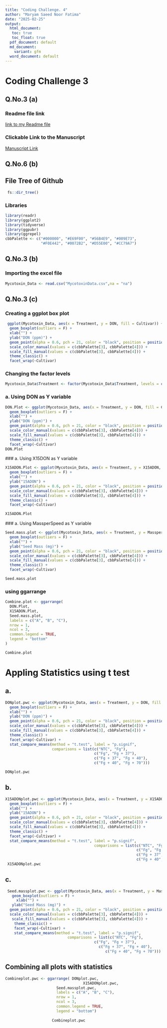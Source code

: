 ---
title: "Coding Challenge. 4"
author: "Maryam Saeed Noor Fatima"
date: "2025-02-25"
output:
  html_document: 
   toc: true
   toc_float: true
  pdf_document: default
  md_document:
    variant: gfm
  word_document: default
---

# Coding Challenge 3

## **Q.No.3 (a)**
### Readme file link

[link to my Readme file](Coding challenge.4.md)

### Clickable Link to the Manuscript

[Manuscript Link](https://doi.org/10.1094/PDIS-06-21-1253-RE)

## **Q.No.6 (b)**

## File Tree of Github 
```{r}
 fs::dir_tree()
```


### Libraries

```{r}
library(readr)
library(ggplot2)
library(tidyverse)
library(ggpubr)
library(ggrepel) 
cbbPalette <- c("#000000", "#E69F00", "#56B4E9", "#009E73",
                "#F0E442", "#0072B2", "#D55E00", "#CC79A7")
```

## **Q.No.3 (b)**
### Importing the excel file
```{r}
Mycotoxin_Data <- read.csv("MycotoxinData.csv",na = "na")
```


## **Q.No.3 (c) **
### Creating a ggplot box plot

```{r}

 ggplot(Mycotoxin_Data, aes(x = Treatment, y = DON, fill = Cultivar)) +
  geom_boxplot(outliers = F) + 
  xlab("") + 
  ylab("DON (ppm)") + 
  geom_point(alpha = 0.6, pch = 21, color = "black", position = position_jitterdodge()) +
  scale_color_manual(values = c(cbbPalette[3], cbbPalette[4])) +
  scale_fill_manual(values = c(cbbPalette[3], cbbPalette[4])) +
  theme_classic() +
  facet_wrap(~Cultivar)

```

###  Changing the factor levels
```{r}
Mycotoxin_Data$Treatment <- factor(Mycotoxin_Data$Treatment, levels = c("NTC", "Fg", "Fg + 37", "Fg + 40", "Fg + 70"))
```



### a. Using DON as Y variable

```{r}
DON.Plot <- ggplot(Mycotoxin_Data, aes(x = Treatment, y = DON, fill = Cultivar)) +
  geom_boxplot(outliers = F) + 
  xlab("") + 
  ylab("DON (ppm)") + 
  geom_point(alpha = 0.6, pch = 21, color = "black", position = position_jitterdodge()) +
  scale_color_manual(values = c(cbbPalette[3], cbbPalette[4])) +
  scale_fill_manual(values = c(cbbPalette[3], cbbPalette[4])) +
  theme_classic() +
  facet_wrap(~Cultivar)
DON.Plot

```


 ### a. Using X15DON as Y variable

```{r}
X15ADON.Plot <- ggplot(Mycotoxin_Data, aes(x = Treatment, y = X15ADON, fill = Cultivar)) +
  geom_boxplot(outliers = F) + 
  xlab("") + 
  ylab("15ADON") + 
  geom_point(alpha = 0.6, pch = 21, color = "black", position = position_jitterdodge()) +
  scale_color_manual(values = c(cbbPalette[3], cbbPalette[4])) +
  scale_fill_manual(values = c(cbbPalette[3], cbbPalette[4])) +
  theme_classic() +
  facet_wrap(~Cultivar)

X15ADON.Plot
```
 ### a. Using MassperSpeed as Y variable
 
```{r}
Seed.mass.plot <- ggplot(Mycotoxin_Data, aes(x = Treatment, y = MassperSeed_mg, fill = Cultivar)) +
  geom_boxplot(outliers = F) + 
  xlab("") + 
  ylab("Seed Mass (mg)") + 
  geom_point(alpha = 0.6, pch = 21, color = "black", position = position_jitterdodge()) +
  scale_color_manual(values = c(cbbPalette[3], cbbPalette[4])) +
  scale_fill_manual(values = c(cbbPalette[3], cbbPalette[4])) +
  theme_classic() +
  facet_wrap(~Cultivar)

Seed.mass.plot
```


### using ggarrange 

```{r}
Combine.plot <- ggarrange(
  DON.Plot,
  X15ADON.Plot, 
  Seed.mass.plot, 
  labels = c("A", "B", "C"),
  nrow = 1,
  ncol = 3,
  common.legend = TRUE,
  legend = "bottom"
)

Combine.plot
```

# Appling Statistics using t test

## a.

```{r}
DONplot.pwc <- ggplot(Mycotoxin_Data, aes(x = Treatment, y = DON, fill = Cultivar)) +
  geom_boxplot(outliers = F) + 
  xlab("") + 
  ylab("DON (ppm)") + 
  geom_point(alpha = 0.6, pch = 21, color = "black", position = position_jitterdodge()) +
  scale_color_manual(values = c(cbbPalette[3], cbbPalette[4])) +
  scale_fill_manual(values = c(cbbPalette[3], cbbPalette[4])) +
  theme_classic() +
  facet_wrap(~Cultivar) +
  stat_compare_means(method = "t.test", label = "p.signif", 
                     comparisons = list(c("NTC", "Fg"), 
                                        c("Fg", "Fg + 37"), 
                                        c("Fg + 37", "Fg + 40"), 
                                        c("Fg + 40", "Fg + 70")))

DONplot.pwc


```

## b. 

```{r}
X15ADONplot.pwc <- ggplot(Mycotoxin_Data, aes(x = Treatment, y = X15ADON, fill = Cultivar)) +
  geom_boxplot(outliers = F) + 
  xlab("") + 
  ylab("15ADON") + 
  geom_point(alpha = 0.6, pch = 21, color = "black", position = position_jitterdodge()) +
  scale_color_manual(values = c(cbbPalette[3], cbbPalette[4])) +
  scale_fill_manual(values = c(cbbPalette[3], cbbPalette[4])) +
  theme_classic() +
  facet_wrap(~Cultivar) +
  stat_compare_means(method = "t.test", label = "p.signif", 
                                        comparisons = list(c("NTC", "Fg"), 
                                                           c("Fg", "Fg + 37"), 
                                                           c("Fg + 37", "Fg + 40"), 
                                                           c("Fg + 40", "Fg + 70")))               
 X15ADONplot.pwc
```


## c.

```{r}
 Seed.massplot.pwc <- ggplot(Mycotoxin_Data, aes(x = Treatment, y = MassperSeed_mg, fill = Cultivar)) +
   geom_boxplot(outliers = F) + 
     xlab("") + 
   ylab("Seed Mass (mg)") + 
  geom_point(alpha = 0.6, pch = 21, color = "black", position = position_jitterdodge()) +
  scale_color_manual(values = c(cbbPalette[3], cbbPalette[4])) +
   scale_fill_manual(values = c(cbbPalette[3], cbbPalette[4])) +
    theme_classic() +
    facet_wrap(~Cultivar) +
    stat_compare_means(method = "t.test", label = "p.signif", 
                            comparisons = list(c("NTC", "Fg"), 
                                        c("Fg", "Fg + 37"), 
                                          c("Fg + 37", "Fg + 40"), 
                                             c("Fg + 40", "Fg + 70")))
```

## **Combining all plots with statistics**

```{r}
Combineplot.pwc <- ggarrange( DONplot.pwc,
                                   X15ADONplot.pwc, 
                       Seed.massplot.pwc, 
                       labels = c("A", "B", "C"),
                       nrow = 1,
                       ncol = 3,
                       common.legend = TRUE,
                       legend = "bottom")
                     
                     Combineplot.pwc
```

